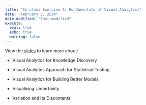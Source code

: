 ```yaml
---
title: "In-class Exercise 4: Fundamentals of Visual Analytics"
date: "February 3, 2024"
date-modified: "last-modified"
execute: 
  eval: true
  echo: true
  warning: false
---
```


View the [slides](https://isss608-ay2023-24jan.netlify.app/lesson/lesson04/lesson04-fundamentals%20of%20visual%20analytics#/what-will-you-learn-from-this-lesson) to learn more about:

-   Visual Analytics for Knowledge Discovery

-   Visual Analytics Approach for Statistical Testing

-   Visual Analytics for Building Better Models

-   Visualising Uncertainty

-   Variation and Its Discontents